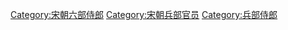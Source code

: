 [[Category:宋朝六部侍郎|Category:宋朝六部侍郎]]
[[Category:宋朝兵部官员|Category:宋朝兵部官员]]
[[Category:兵部侍郎|Category:兵部侍郎]]